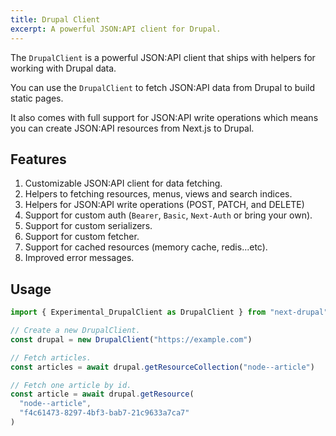 ```yaml
---
title: Drupal Client
excerpt: A powerful JSON:API client for Drupal.
---
```


The `DrupalClient` is a powerful JSON:API client that ships with helpers for working with Drupal data.

You can use the `DrupalClient` to fetch JSON:API data from Drupal to build static pages.

It also comes with full support for JSON:API write operations which means you can create JSON:API resources from Next.js to Drupal.

## Features

1. Customizable JSON:API client for data fetching.
2. Helpers to fetching resources, menus, views and search indices.
3. Helpers for JSON:API write operations (POST, PATCH, and DELETE)
4. Support for custom auth (`Bearer`, `Basic`, `Next-Auth` or bring your own).
5. Support for custom serializers.
6. Support for custom fetcher.
7. Support for cached resources (memory cache, redis...etc).
8. Improved error messages.

## Usage

```ts
import { Experimental_DrupalClient as DrupalClient } from "next-drupal"

// Create a new DrupalClient.
const drupal = new DrupalClient("https://example.com")

// Fetch articles.
const articles = await drupal.getResourceCollection("node--article")

// Fetch one article by id.
const article = await drupal.getResource(
  "node--article",
  "f4c61473-8297-4bf3-bab7-21c9633a7ca7"
)
```
